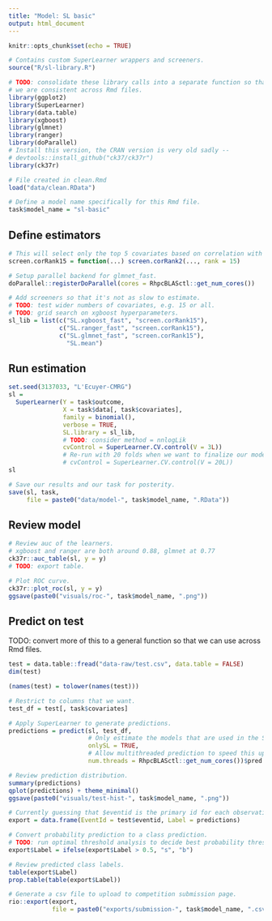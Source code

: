 ```yaml
---
title: "Model: SL basic"
output: html_document
---
```


```r
knitr::opts_chunk$set(echo = TRUE)

# Contains custom SuperLearner wrappers and screeners.
source("R/sl-library.R")

# TODO: consolidate these library calls into a separate function so that
# we are consistent across Rmd files.
library(ggplot2)
library(SuperLearner)
library(data.table)
library(xgboost)
library(glmnet)
library(ranger)
library(doParallel)
# Install this version, the CRAN version is very old sadly --
# devtools::install_github("ck37/ck37r")
library(ck37r)

# File created in clean.Rmd
load("data/clean.RData")

# Define a model name specifically for this Rmd file.
task$model_name = "sl-basic"
```

## Define estimators

```r

# This will select only the top 5 covariates based on correlation with the outcome.
screen.corRank15 = function(...) screen.corRank2(..., rank = 15)

# Setup parallel backend for glmnet_fast.
doParallel::registerDoParallel(cores = RhpcBLASctl::get_num_cores())

# Add screeners so that it's not as slow to estimate.
# TODO: test wider numbers of covariates, e.g. 15 or all.
# TODO: grid search on xgboost hyperparameters.
sl_lib = list(c("SL.xgboost_fast", "screen.corRank15"),
              c("SL.ranger_fast", "screen.corRank15"),
              c("SL.glmnet_fast", "screen.corRank15"),
                "SL.mean")
```

## Run estimation

```r

set.seed(3137033, "L'Ecuyer-CMRG")
sl =
  SuperLearner(Y = task$outcome,
               X = task$data[, task$covariates],
               family = binomial(),
               verbose = TRUE,
               SL.library = sl_lib,
               # TODO: consider method = nnlogLik
               cvControl = SuperLearner.CV.control(V = 3L))
               # Re-run with 20 folds when we want to finalize our model.
               # cvControl = SuperLearner.CV.control(V = 20L))
sl

# Save our results and our task for posterity.
save(sl, task,
     file = paste0("data/model-", task$model_name, ".RData"))
```

## Review model

```r
# Review auc of the learners.
# xgboost and ranger are both around 0.88, glmnet at 0.77
ck37r::auc_table(sl, y = y)
# TODO: export table.

# Plot ROC curve.
ck37r::plot_roc(sl, y = y)
ggsave(paste0("visuals/roc-", task$model_name, ".png"))

```

## Predict on test

TODO: convert more of this to a general function so that we can use across Rmd files.

```r
test = data.table::fread("data-raw/test.csv", data.table = FALSE)
dim(test)

(names(test) = tolower(names(test)))

# Restrict to columns that we want.
test_df = test[, task$covariates]

# Apply SuperLearner to generate predictions.
predictions = predict(sl, test_df,
                      # Only estimate the models that are used in the SL ensemble.
                      onlySL = TRUE,
                      # Allow multithreaded prediction to speed this up.
                      num.threads = RhpcBLASctl::get_num_cores())$pred

# Review prediction distribution.
summary(predictions)
qplot(predictions) + theme_minimal()
ggsave(paste0("visuals/test-hist-", task$model_name, ".png"))

# Currently guessing that $eventid is the primary id for each observation.
export = data.frame(EventId = test$eventid, Label = predictions)

# Convert probability prediction to a class prediction.
# TODO: run optimal threshold analysis to decide best probability threshold.
export$Label = ifelse(export$Label > 0.5, "s", "b")

# Review predicted class labels.
table(export$Label)
prop.table(table(export$Label))

# Generate a csv file to upload to competition submission page.
rio::export(export,
            file = paste0("exports/submission-", task$model_name, ".csv"))

```
